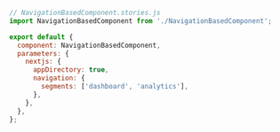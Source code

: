 ```js
// NavigationBasedComponent.stories.js
import NavigationBasedComponent from './NavigationBasedComponent';

export default {
  component: NavigationBasedComponent,
  parameters: {
    nextjs: {
      appDirectory: true,
      navigation: {
        segments: ['dashboard', 'analytics'],
      },
    },
  },
};
```
